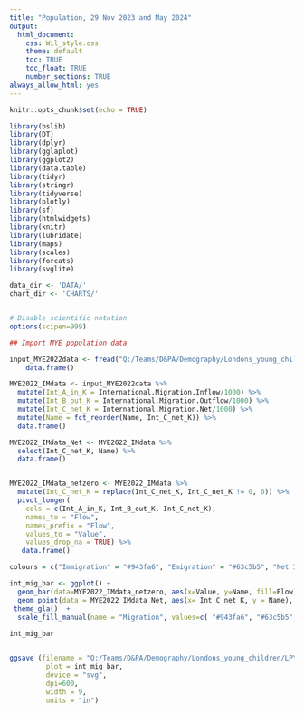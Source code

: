 ```yaml
---
title: "Population, 29 Nov 2023 and May 2024"
output: 
  html_document:
    css: Wil_style.css
    theme: default
    toc: TRUE
    toc_float: TRUE
    number_sections: TRUE
always_allow_html: yes
---
```


```r

knitr::opts_chunk$set(echo = TRUE)

library(bslib)
library(DT)
library(dplyr)
library(gglaplot)
library(ggplot2)
library(data.table)
library(tidyr)
library(stringr)
library(tidyverse)
library(plotly)
library(sf)
library(htmlwidgets)
library(knitr)
library(lubridate)
library(maps)
library(scales)
library(forcats)
library(svglite)

data_dir <- 'DATA/'
chart_dir <- 'CHARTS/'


# Disable scientific notation
options(scipen=999)

```


```r

## Import MYE population data

input_MYE2022data <- fread("Q:/Teams/D&PA/Demography/Londons_young_children/LPYC_Github/Data_for_github/MYE22_London_CompsofChange.csv") %>% 
    data.frame()

MYE2022_IMdata <- input_MYE2022data %>%
  mutate(Int_A_in_K = International.Migration.Inflow/1000) %>% 
  mutate(Int_B_out_K = International.Migration.Outflow/1000) %>%
  mutate(Int_C_net_K = International.Migration.Net/1000) %>%
  mutate(Name = fct_reorder(Name, Int_C_net_K)) %>%
  data.frame()

MYE2022_IMdata_Net <- MYE2022_IMdata %>% 
  select(Int_C_net_K, Name) %>%
  data.frame()


MYE2022_IMdata_netzero <- MYE2022_IMdata %>% 
  mutate(Int_C_net_K = replace(Int_C_net_K, Int_C_net_K != 0, 0)) %>%
  pivot_longer(
    cols = c(Int_A_in_K, Int_B_out_K, Int_C_net_K),
    names_to = "Flow",
    names_prefix = "Flow",
    values_to = "Value",
    values_drop_na = TRUE) %>%
   data.frame()

```


```r

colours = c("Immigration" = "#943fa6", "Emigration" = "#63c5b5", "Net International migration" = "black")

int_mig_bar <- ggplot() +
  geom_bar(data=MYE2022_IMdata_netzero, aes(x=Value, y=Name, fill=Flow), stat="identity", position=position_dodge()) +
  geom_point(data = MYE2022_IMdata_Net, aes(x= Int_C_net_K, y = Name), Colour = "black", size = 2) +
 theme_gla()  +
  scale_fill_manual(name = "Migration", values=c( "#943fa6", "#63c5b5", "black"), labels = c("Immigration", "Emigration", "Net International Migration"))
  
int_mig_bar


ggsave (filename = "Q:/Teams/D&PA/Demography/Londons_young_children/LPYC_Github/Charts_for_github/23_C_Int_mig_London_boroughs.svg",
         plot = int_mig_bar,
         device = "svg",
         dpi=600,
         width = 9,
         units = "in")


```
